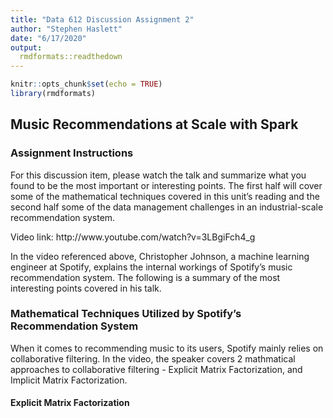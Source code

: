 ```yaml
---
title: "Data 612 Discussion Assignment 2"
author: "Stephen Haslett"
date: "6/17/2020"
output:
  rmdformats::readthedown
---
```


```r
knitr::opts_chunk$set(echo = TRUE)
library(rmdformats)
```

## Music Recommendations at Scale with Spark

### Assignment Instructions
For this discussion item, please watch the talk and summarize what you found to be the most important or interesting points. The first half will cover some of the mathematical techniques covered in this unit's reading and the second half some of the data management challenges in an industrial-scale recommendation system.

Video link: http://www.youtube.com/watch?v=3LBgiFch4_g

In the video referenced above, Christopher Johnson, a machine learning engineer at Spotify, explains the internal workings of Spotify's music recommendation system.
The following is a summary of the most interesting points covered in his talk.

### Mathematical Techniques Utilized by Spotify's Recommendation System
When it comes to recommending music to its users, Spotify mainly relies on collaborative filtering. In the video, the speaker covers 2 mathmatical approaches to collaborative filtering - Explicit Matrix Factorization, and Implicit Matrix Factorization.

#### Explicit Matrix Factorization
